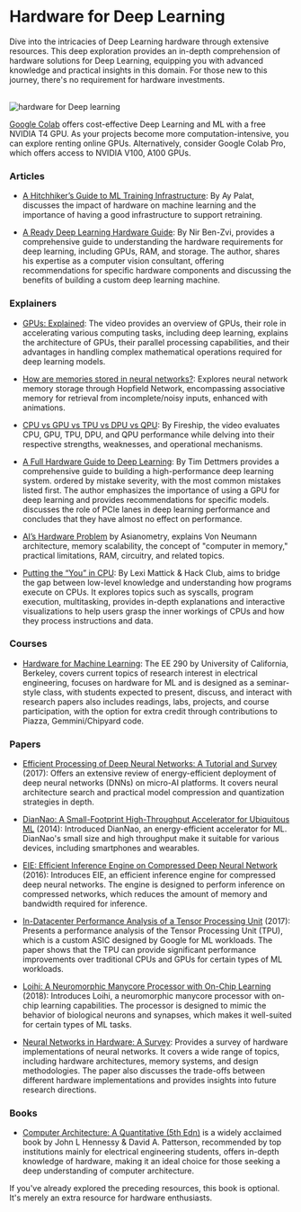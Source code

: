 # Hardware for Deep Learning

Dive into the intricacies of Deep Learning hardware through extensive resources. This deep exploration provides an in-depth comprehension of hardware solutions for Deep Learning, equipping you with advanced knowledge and practical insights in this domain.
For those new to this journey, there's no requirement for hardware investments. 

<br />
  <img src="/static/img/hardware.png" alt="hardware for Deep learning" />

[Google Colab](https://colab.research.google.com/) offers cost-effective Deep Learning and ML with a free NVIDIA T4 GPU. As your projects become more computation-intensive, you can explore renting online GPUs. Alternatively, consider Google Colab Pro, which offers access to NVIDIA V100, A100 GPUs.

### Articles

- [A Hitchhiker’s Guide to ML Training Infrastructure](https://insights.sei.cmu.edu/blog/a-hitchhikers-guide-to-ml-training-infrastructure/): By Ay Palat, discusses the impact of hardware on machine learning and the importance of having a good infrastructure to support retraining.

- [A Ready Deep Learning Hardware Guide](https://towardsdatascience.com/another-deep-learning-hardware-guide-73a4c35d3e86): By Nir Ben-Zvi, provides a comprehensive guide to understanding the hardware requirements for deep learning, including GPUs, RAM, and storage. The author, shares his expertise as a computer vision consultant, offering recommendations for specific hardware components and discussing the benefits of building a custom deep learning machine.

### Explainers

- [GPUs: Explained](https://www.youtube.com/watch?v=LfdK-v0SbGI): The video provides an overview of GPUs, their role in accelerating various computing tasks, including deep learning, explains the architecture of GPUs, their parallel processing capabilities, and their advantages in handling complex mathematical operations required for deep learning models.

- [How are memories stored in neural networks?](https://www.youtube.com/watch?v=piF6D6CQxUw): Explores neural network memory storage through Hopfield Network, encompassing associative memory for retrieval from incomplete/noisy inputs, enhanced with animations.

- [CPU vs GPU vs TPU vs DPU vs QPU](https://www.youtube.com/watch?v=r5NQecwZs1A): By Fireship, the video evaluates CPU, GPU, TPU, DPU, and QPU performance while delving into their respective strengths, weaknesses, and operational mechanisms.

- [A Full Hardware Guide to Deep Learning](https://timdettmers.com/2018/12/16/deep-learning-hardware-guide/#CPU_and_PCI-Express): By Tim Dettmers provides a comprehensive guide to building a high-performance deep learning system. ordered by mistake severity, with the most common mistakes listed first. The author emphasizes the importance of using a GPU for deep learning and provides recommendations for specific models. discusses the role of PCIe lanes in deep learning performance and concludes that they have almost no effect on performance.

- [AI’s Hardware Problem](https://www.youtube.com/watch?v=5tmGKTNW8DQ) by Asianometry, explains Von Neumann architecture, memory scalability, the concept of "computer in memory," practical limitations, RAM, circuitry, and related topics.

- [Putting the “You” in CPU](https://cpu.land/): By Lexi Mattick & Hack Club, aims to bridge the gap between low-level knowledge and understanding how programs execute on CPUs. It explores topics such as syscalls, program execution, multitasking, provides in-depth explanations and interactive visualizations to help users grasp the inner workings of CPUs and how they process instructions and data.

### Courses

- [Hardware for Machine Learning](https://inst.eecs.berkeley.edu/~ee290-2/sp21/): The EE 290 by University of California, Berkeley, covers current topics of research interest in electrical engineering, focuses on hardware for ML and is designed as a seminar-style class, with students expected to present, discuss, and interact with research papers also includes readings, labs, projects, and course participation, with the option for extra credit through contributions to Piazza, Gemmini/Chipyard code.

### Papers

- [Efficient Processing of Deep Neural Networks: A Tutorial and Survey](https://arxiv.org/abs/1703.09039) (2017): Offers an extensive review of energy-efficient deployment of deep neural networks (DNNs) on micro-AI platforms. It covers neural architecture search and practical model compression and quantization strategies in depth.

- [DianNao: A Small-Footprint High-Throughput Accelerator for Ubiquitous ML](https://users.cs.duke.edu/~lkw34/papers/diannao-asplos2014.pdf) (2014): Introduced DianNao, an energy-efficient accelerator for ML. DianNao's small size and high throughput make it suitable for various devices, including smartphones and wearables.

- [EIE: Efficient Inference Engine on Compressed Deep Neural Network](https://arxiv.org/abs/1602.01528) (2016): Introduces EIE, an efficient inference engine for compressed deep neural networks. The engine is designed to perform inference on compressed networks, which reduces the amount of memory and bandwidth required for inference.

- [In-Datacenter Performance Analysis of a Tensor Processing Unit](https://arxiv.org/abs/1704.04760) (2017): Presents a performance analysis of the Tensor Processing Unit (TPU), which is a custom ASIC designed by Google for ML workloads. The paper shows that the TPU can provide significant performance improvements over traditional CPUs and GPUs for certain types of ML workloads.

- [Loihi: A Neuromorphic Manycore Processor with On-Chip Learning ](https://redwood.berkeley.edu/wp-content/uploads/2021/08/Davies2018.pdf) (2018): Introduces Loihi, a neuromorphic manycore processor with on-chip learning capabilities. The processor is designed to mimic the behavior of biological neurons and synapses, which makes it well-suited for certain types of ML tasks.

- [Neural Networks in Hardware: A Survey](https://bit.csc.lsu.edu/~jianhua/shiv2.pdf): Provides a survey of hardware implementations of neural networks. It covers a wide range of topics, including hardware architectures, memory systems, and design methodologies. The paper also discusses the trade-offs between different hardware implementations and provides insights into future research directions.

### Books

- [Computer Architecture: A Quantitative (5th Edn)](<http://acs.pub.ro/~cpop/SMPA/Computer%20Architecture%20A%20Quantitative%20Approach%20(5th%20edition).pdf>) is a widely acclaimed book by John L Hennessy & David A. Patterson, recommended by top institutions mainly for electrical engineering students, offers in-depth knowledge of hardware, making it an ideal choice for those seeking a deep understanding of computer architecture.
  <br />

 
<Callout type="warning" emoji="️👽">
   If you've already explored the preceding resources, this book is optional. It's merely an extra resource for hardware enthusiasts.
</Callout>
